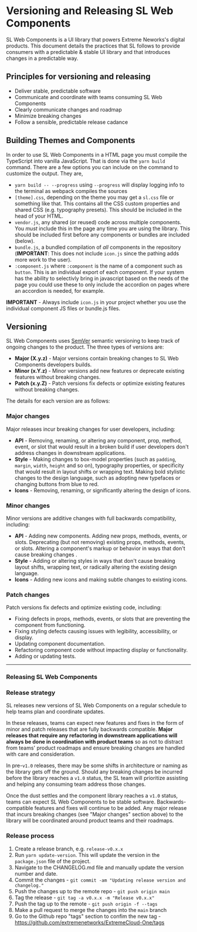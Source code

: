 
<Meta title="Documentation/Releasing" />

# Versioning and Releasing SL Web Components

SL Web Components is a UI library that powers Extreme Neworks's digital products. This document details the practices that SL follows to provide consumers with a predictable & stable UI library and that introduces changes in a predictable way.

## Principles for versioning and releasing

- Deliver stable, predictable software
- Communicate and coordinate with teams consuming SL Web Components
- Clearly communicate changes and roadmap
- Minimize breaking changes
- Follow a sensible, predictable release cadance

## Building Themes and Components

In order to use SL Web Components in a HTML page you must compile the TypeScript into vanilla JavaScript. That is done via the `yarn build` command. There are a few options you can include on the command to customize the output. They are,

- `yarn build -- --progress` using `--progress` will display logging info to the terminal as webpack compiles the sources
- `[theme].css`, depending on the theme you may get a `sl.css` file or something like that. This contains all the CSS custom properties and shared CSS (e.g. typography presets). This should be included in the head of your HTML.
- `vendor.js`, any shared (or reused) code across multiple components. You _must_ include this in the page any time you are using the library. This should be included first before any components or bundles are included (below).
- `bundle.js`, a bundled compilation of _all_ components in the repository (**IMPORTANT**: This does not include `icon.js` since the pathing adds more work to the user).
- `:component.js` where `:component` is the name of a component such as `button`. This is an individual export of each component. If your system has the ability to selectivly bring in javascript based on the needs of the page you could use these to only include the accordion on pages where an accordion is needed, for example.

**IMPORTANT** - Always include `icon.js` in your project whether you use the individual component JS files or bundle.js files.

## Versioning

SL Web Components uses [SemVer](https://semver.org/) semantic versioning to keep track of ongoing changes to the product. The three types of versions are:

- **Major (X.y.z)** - Major versions contain breaking changes to SL Web Components developers builds.
- **Minor (x.Y.z)** - Minor versions add new features or deprecate existing features without breaking changes.
- **Patch (x.y.Z)** - Patch versions fix defects or optimize existing features without breaking changes.

The details for each version are as follows:

### Major changes

Major releases incur breaking changes for user developers, including:

- **API** - Removing, renaming, or altering any component, prop, method, event, or slot that would result in a broken build if user developers don't address changes in downstream applications.
- **Style** - Making changes to box-model properties (such as `padding`, `margin`, `width`, `height` and so on), typography properties, or specificity that would result in layout shifts or wrapping text. Making bold stylistic changes to the design language, such as adopting new typefaces or changing buttons from blue to red.
- **Icons** - Removing, renaming, or significantly altering the design of icons.

### Minor changes

Minor versions are additive changes with full backwards compatibility, including:

- **API** - Adding new components. Adding new props, methods, events, or slots. Deprecating (but not removing) existing props, methods, events, or slots. Altering a component's markup or behavior in ways that don't cause breaking changes .
- **Style** - Adding or altering styles in ways that don't cause breaking layout shifts, wrapping text, or radically altering the existing design language.
- **Icons** - Adding new icons and making subtle changes to existing icons.

### Patch changes

Patch versions fix defects and optimize existing code, including:

- Fixing defects in props, methods, events, or slots that are preventing the component from functioning.
- Fixing styling defects causing issues with legibility, accessibility, or display.
- Updating component documentation.
- Refactoring component code without impacting display or functionality.
- Adding or updating tests.

---

### Releasing SL Web Components

### Release strategy

SL releases new versions of SL Web Components on a regular schedule to help teams plan and coordinate updates.

In these releases, teams can expect new features and fixes in the form of minor and patch releases that are fully backwards compatible. **Major releases that require any refactoring in downstream applications will always be done in coordination with product teams** so as not to distract from teams' product roadmaps and ensure breaking changes are handled with care and consideration.

In pre-`v1.0` releases, there may be some shifts in architecture or naming as the library gets off the ground. Should any breaking changes be incurred before the library reaches a `v1.0` status, the SL team will prioritize assisting and helping any consuming team address those changes.

Once the dust settles and the component library reaches a `v1.0` status, teams can expect SL Web Components to be stable software. Backwards-compatible features and fixes will continue to be added. Any major release that incurs breaking changes (see "Major changes" section above) to the library will be coordinated around product teams and their roadmaps.

### Release process

1. Create a release branch, e.g. `release-v0.x.x`
2. Run `yarn update-version`. This will update the version in the `package.json` file of the project.
4. Navigate to the CHANGELOG.md file and manually update the version number and date.
5. Commit the changes - `git commit -am "Updating release version and changelog."`
6. Push the changes up to the remote repo - `git push origin main`
7. Tag the release - `git tag -a v0.x.x -m "Release v0.x.x"`
8. Push the tag up to the remote - `git push origin -f --tags`
9. Make a pull request to merge the changes into the `main` branch
10. Go to the Github repo "tags" section to confim the new tag - https://github.com/extremenetworks/ExtremeCloud-One/tags

